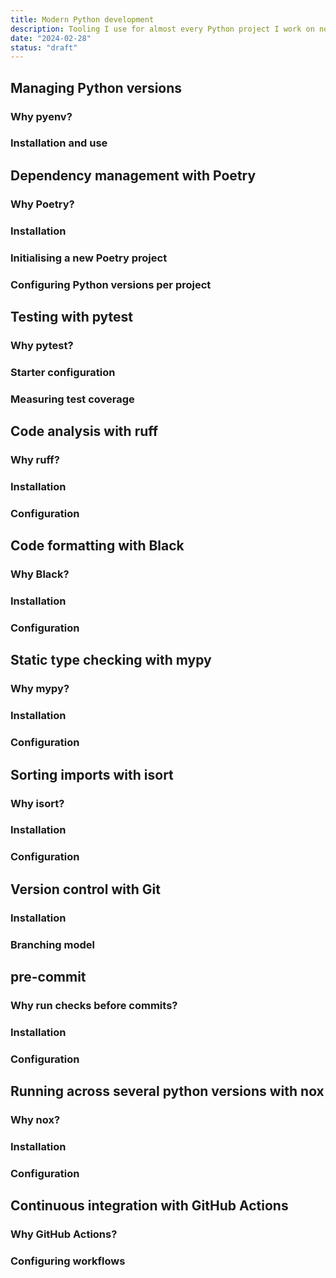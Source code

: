 ```yaml
---
title: Modern Python development
description: Tooling I use for almost every Python project I work on nowadays
date: "2024-02-28"
status: "draft"
---
```


## Managing Python versions

### Why pyenv?

### Installation and use

## Dependency management with Poetry

### Why Poetry?

### Installation

### Initialising a new Poetry project

### Configuring Python versions per project

## Testing with pytest

### Why pytest?

### Starter configuration

### Measuring test coverage

## Code analysis with ruff

### Why ruff?

### Installation

### Configuration

## Code formatting with Black

### Why Black?

### Installation

### Configuration

## Static type checking with mypy

### Why mypy?

### Installation

### Configuration

## Sorting imports with isort

### Why isort?

### Installation

### Configuration

## Version control with Git

### Installation

### Branching model

## pre-commit

### Why run checks before commits?

### Installation

### Configuration

## Running across several python versions with nox

### Why nox?

### Installation

### Configuration

## Continuous integration with GitHub Actions

### Why GitHub Actions?

### Configuring workflows
